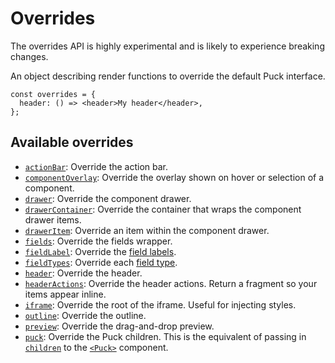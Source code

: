 
# Overrides

<Callout>
  The overrides API is highly experimental and is likely to experience breaking
  changes.
</Callout>

An object describing render functions to override the default Puck interface.

```tsx copy
const overrides = {
  header: () => <header>My header</header>,
};
```

## Available overrides

- [`actionBar`](overrides/action-bar): Override the action bar.
- [`componentOverlay`](overrides/component-overlay): Override the overlay shown on hover or selection of a component.
- [`drawer`](overrides/drawer): Override the component drawer.
- [`drawerContainer`](overrides/drawer-container): Override the container that wraps the component drawer items.
- [`drawerItem`](overrides/drawer-item): Override an item within the component drawer.
- [`fields`](overrides/fields): Override the fields wrapper.
- [`fieldLabel`](overrides/field-label): Override the [field labels](/docs/api-reference/configuration/field-label).
- [`fieldTypes`](overrides/field-types): Override each [field type](/docs/api-reference/fields).
- [`header`](overrides/header): Override the header.
- [`headerActions`](overrides/header-actions): Override the header actions. Return a fragment so your items appear inline.
- [`iframe`](overrides/iframe): Override the root of the iframe. Useful for injecting styles.
- [`outline`](overrides/outline): Override the outline.
- [`preview`](overrides/preview): Override the drag-and-drop preview.
- [`puck`](overrides/puck): Override the Puck children. This is the equivalent of passing in [`children`](/docs/api-reference/components/puck#children) to the [`<Puck>`](/docs/api-reference/components/puck) component.
